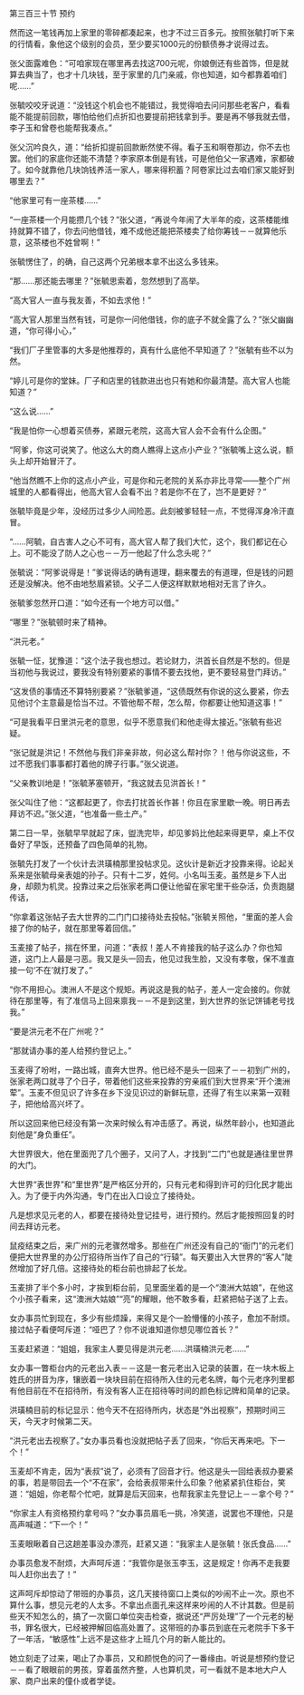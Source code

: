 

第三百三十节 预约

然而这一笔钱再加上家里的零碎都凑起来，也才不过三百多元。按照张毓打听下来的行情看，象他这个级别的会员，至少要买1000元的份额债券才说得过去。

张父面露难色：“可咱家现在哪里再去找这700元呢，你娘倒还有些首饰，但是就算去典当了，也才十几块钱，至于家里的几门亲戚，你也知道，如今都靠着咱们呢……”

张毓咬咬牙说道：“没钱这个机会也不能错过，我觉得咱去问问那些老客户，看看能不能提前回款，哪怕给他们点折扣也要提前把钱拿到手。要是再不够我就去借，李子玉和曾卷也能帮我凑点。”

张父沉吟良久，道：“给折扣提前回款断然使不得。看子玉和啊卷那边，你不去也罢。他们的家底你还能不清楚？李家原本倒是有钱，可是他伯父一家遇难，家都破了。如今就靠他几块饷钱养活一家人，哪来得积蓄？阿卷家比过去咱们家又能好到哪里去？”

“他家里可有一座茶楼……”

“一座茶楼一个月能攒几个钱？”张父道，“再说今年闹了大半年的疫，这茶楼能维持就算不错了，你去问他借钱，难不成他还能把茶楼卖了给你筹钱－－就算他乐意，这茶楼也不姓曾啊！”

张毓愣住了，的确，自己这两个兄弟根本拿不出这么多钱来。

“那……那还能去哪里？”张毓思索着，忽然想到了高举。

“高大官人一直与我友善，不如去求他！”

“高大官人那里当然有钱，可是你一问他借钱，你的底子不就全露了么？”张父幽幽道，“你可得小心，”

“我们厂子里管事的大多是他推荐的，真有什么底他不早知道了？”张毓有些不以为然。

“婷儿可是你的堂妹。厂子和店里的钱款进出也只有她和你最清楚。高大官人也能知道？”

“这么说……”

“我是怕你一心想着买债券，紧跟元老院，这高大官人会不会有什么企图。”

“阿爹，你这可说笑了。他这么大的商人瞧得上这点小产业？”张毓嘴上这么说，额头上却开始冒汗了。

“他当然瞧不上你的这点小产业，可是你和元老院的关系亦非比寻常――整个广州城里的人都看得出，他高大官人会看不出？若是你不在了，岂不是更好？”

张毓毕竟是少年，没经历过多少人间险恶。此刻被爹轻轻一点，不觉得浑身冷汗直冒。

“……阿毓，自古害人之心不可有，高大官人帮了我们大忙，这个，我们都记在心上。可不能没了防人之心也－－万一他起了什么念头呢？”

张毓说：“阿爹说得是！”爹说得话的确有道理，翻来覆去的有道理，但是钱的问题还是没解决。他不由地愁眉紧锁。父子二人便这样默默地相对无言了许久。

张毓爹忽然开口道：“如今还有一个地方可以借。”

“哪里？”张毓顿时来了精神。

“洪元老。”

张毓一怔，犹豫道：“这个法子我也想过。若论财力，洪首长自然是不愁的。但是当初他与我说过，要我没有特别要紧的事情不要去找他，更不要轻易登门拜访。”

“这发债的事情还不算特别要紧？”张毓爹道，“这债既然有你说的这么要紧，你去见他讨个主意最是恰当不过。不管他帮不帮，怎么帮，你都要让他知道这事！”

“可是我看平日里洪元老的意思，似乎不愿意我们和他走得太接近。”张毓有些迟疑。

“张记就是洪记！不然他与我们非亲非故，何必这么帮衬你？！他与你说这些，不过不愿我们事事都打着他的牌子行事。”张父说道。

“父亲教训地是！”张毓茅塞顿开，“我这就去见洪首长！”

张父叫住了他：“这都起更了，你去打扰首长作甚！你且在家里歇一晚。明日再去拜访不迟。”张父道，“也准备一些土产。”

第二日一早，张毓早早就起了床，盥洗完毕，却见爹妈比他起来得更早，桌上不仅备好了早饭，还预备了四色简单的礼物。

张毓先打发了一个伙计去洪璜楠那里投帖求见。这伙计是新近才投靠来得。论起关系来是张毓母亲表姐的孙子。只有十二岁，姓何。小名叫玉麦。虽然是乡下人出身，却颇为机灵。投靠过来之后张家老两口便让他留在家宅里干些杂活，负责跑腿传话，

“你拿着这张帖子去大世界的二门门口接待处去投帖。”张毓关照他，“里面的差人会接了你的帖子，就在那里等着回信。”

玉麦接了帖子，揣在怀里，问道：“表叔！差人不肯接我的帖子这么办？你也知道，这门上人最是刁恶。我又是头一回去，他见过我生脸，又没有孝敬，保不准直接一句‘不在’就打发了。”

“你不用担心。澳洲人不是这个规矩。再说这是我的帖子，差人一定会接的。你就待在那里等，有了准信马上回来禀我－－不是到这里，到大世界的张记饼铺老号找我。”

“要是洪元老不在广州呢？”

“那就请办事的差人给预约登记上。”

玉麦得了吩咐，一路出城，直奔大世界。他已经不是头一回来了－－初到广州的，张家老两口就寻了个日子，带着他们这些来投靠的穷亲戚们到大世界来“开个澳洲荤”。玉麦不但见识了许多在乡下没见识过的新鲜玩意，还得了有生以来第一双鞋子，把他给高兴坏了。

所以这回来他已经没有第一次来时候么有冲击感了。再说，纵然年龄小，也知道此刻他是“身负重任”。

大世界很大，他在里面兜了几个圈子，又问了人，才找到“二门”也就是通往里世界的大门。

大世界“表世界”和“里世界”是严格区分开的，只有元老和得到许可的归化民才能出入。为了便于内外沟通，专门在出入口设立了接待处。

凡是想求见元老的人，都要在接待处登记挂号，进行预约。然后才能按照回复的时间去拜访元老。

鼠疫结束之后，来广州的元老骤然增多。那些在广州还没有自己的“衙门”的元老们便把大世界里的办公厅招待所当作了自己的“行辕”。每天要出入大世界的“客人”陡然增加了好几倍。这接待处的柜台前也排起了长龙。

玉麦排了半个多小时，才挨到柜台前，见里面坐着的是一个“澳洲大姑娘”，在他这个小孩子看来，这“澳洲大姑娘”“亮”的耀眼，他不敢多看，赶紧把帖子送了上去。

女办事员忙到现在，多少有些烦躁，来得又是个一脸懵懂的小孩子，愈加不耐烦。接过帖子看便呵斥道：“哑巴了？你不说谁知道你想见哪位首长？”

玉麦赶紧道：“姐姐，我家主人要见得是洪元老……洪璜楠洪元老……”

女办事一瞥柜台内的元老出入表－－这是一套元老出入记录的装置，在一块木板上姓氏的拼音为序，镶嵌着一块块目前在招待所入住的元老名牌，每个元老序列里都有他目前在不在招待所，有没有客人正在招待等时间的颜色标记牌和简单的记录。

洪璜楠目前的标记显示：他今天不在招待所内，状态是“外出视察”，预期时间三天，今天才时候第二天。

“洪元老出去视察了。”女办事员看也没就把帖子丢了回来，“你后天再来吧。下一个！”

玉麦却不肯走，因为“表叔”说了，必须有了回音才行。他这是头一回给表叔办要紧的事，若是带回去一个“不在家”，会给表叔带来什么印象？他紧紧扒住柜台，笑道：“姐姐，你老帮个忙吧，就算是后天回来，也帮我家主先登记上－－拿个号？”

“你家主人有资格预约拿号吗？”女办事员眉毛一挑，冷笑道，说罢也不理他，只是高声喊道：“下一个！”

玉麦眼瞅着自己这趟差事没办漂亮，赶紧又道：“我家主人是张毓！张氏食品……”

办事员愈发不耐烦，大声呵斥道：“我管你是张玉李玉，这是规定！你再不走我要叫人赶你出去了！”

这声呵斥却惊动了带班的办事员，这几天接待窗口上类似的吵闹不止一次。原也不算什么事，想见元老的人太多。不拿出点面孔来这样来吵闹的人不计其数。但是前些天不知怎么的，搞了一次窗口单位突击检查，据说还“严厉处理”了一个元老的秘书，罪名很大，已经被押解回临高处置了。这带班的办事员到底在元老院手下多干了一年活，“敏感性”上远不是这些才上班几个月的新人能比的。

她立刻走了过来，喝止了办事员，又和颜悦色的问了一番缘由。听说是想预约登记－－看了眼眼前的男孩，穿着虽然齐整，人也算机灵，可一看就不是本地大户人家、商户出来的僮仆或者学徒。

